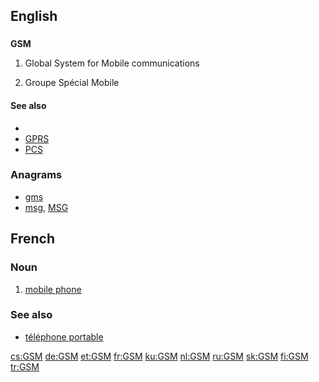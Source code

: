 {{also|gsm}}
==English==

==={{initialism-old|en}}===
'''GSM'''

# {{context|telecommunications|lang=en}} Global System for Mobile communications
# {{context|electronics|lang=en}} Groupe Spécial Mobile 

====See also====
* {{pedia|Global System for Mobile Communications}}
* [[GPRS]]
* [[PCS]]

===Anagrams===
* [[gms#English|gms]] 
* [[msg#English|msg]], [[MSG#English|MSG]]

==French==

===Noun===
# {{context|Belgium|lang=fr}} [[mobile phone]]

===See also===
* [[téléphone portable]]

[[cs:GSM]]
[[de:GSM]]
[[et:GSM]]
[[fr:GSM]]
[[ku:GSM]]
[[nl:GSM]]
[[ru:GSM]]
[[sk:GSM]]
[[fi:GSM]]
[[tr:GSM]]